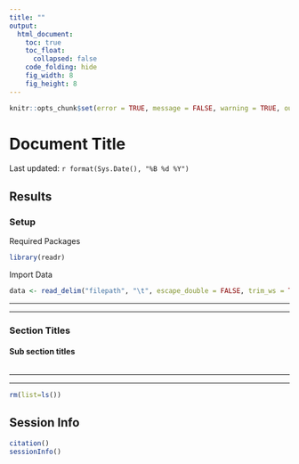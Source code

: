 ```yaml
---
title: ""
output: 
  html_document:
    toc: true
    toc_float:
      collapsed: false
    code_folding: hide
    fig_width: 8
    fig_height: 8
---
```


```r
knitr::opts_chunk$set(error = TRUE, message = FALSE, warning = TRUE, out.width = "200%")
```

# Document Title {.tabset .tabset-pills}

Last updated: `r format(Sys.Date(), "%B %d %Y")`

## Results

### Setup

Required Packages
```r
library(readr)
```

Import Data

```r
data <- read_delim("filepath", "\t", escape_double = FALSE, trim_ws = TRUE)
```

---

---


### Section Titles

#### Sub section titles

```r

```


---

---

```r
rm(list=ls())
```


## Session Info
```r
citation()
sessionInfo()
```

